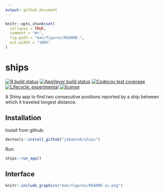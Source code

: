 ```yaml
---
output: github_document
---
```


<!-- README.md is generated from README.Rmd. Please edit that file -->

```r
knitr::opts_chunk$set(
  collapse = TRUE,
  comment = "#>",
  fig.path = "man/figures/README-",
  out.width = "100%"
)
```

# ships

<!-- badges: start -->
[![R build status](https://github.com/jakubsob/ships/workflows/R-CMD-check/badge.svg)](https://github.com/jakubsob/ships/actions)
[![AppVeyor build status](https://ci.appveyor.com/api/projects/status/github/jakubsob/ships?branch=master&svg=true)](https://ci.appveyor.com/project/jakubsob/ships)
[![Codecov test coverage](https://codecov.io/gh/jakubsob/ships/branch/master/graph/badge.svg)](https://codecov.io/gh/jakubsob/ships?branch=master)
[![Lifecycle: experimental](https://img.shields.io/badge/lifecycle-experimental-orange.svg)](https://www.tidyverse.org/lifecycle/#experimental)
[![license](https://img.shields.io/badge/license-mit-lightgrey.svg)](https://choosealicense.com/)
<!-- badges: end -->

A Shiny app to find two consecutive positions reported by a ship between which it traveled longest distance.

## Installation

Install from github:

```r
devtools::install_github("jakubsob/ships")
```

Run:

```r
ships::run_app()
```

## Interface

```r
knitr::include_graphics("man/figures/README-ui.png")
```
